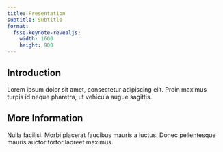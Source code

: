 ```yaml
---
title: Presentation
subtitle: Subtitle
format:
  fsse-keynote-revealjs:
    width: 1600
    height: 900
---
```


## Introduction

Lorem ipsum dolor sit amet, consectetur adipiscing elit. Proin maximus turpis id neque pharetra, ut vehicula augue sagittis.

## More Information

Nulla facilisi. Morbi placerat faucibus mauris a luctus. Donec pellentesque mauris auctor tortor laoreet maximus.

